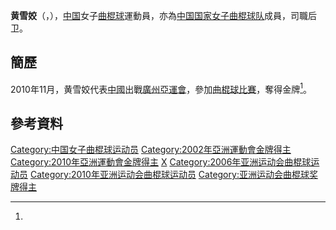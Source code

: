 {{Infobox sportsperson
| headercolor    = #E9967A
| name           = 黄雪姣
| image          =
| imagesize      = 
| caption        =
| birthname      =
| fullname       =
| nickname       =
| nationality    = 
| residence      =
| birth_date      = {{birth_date_and_age|1984|12|23}}<ref name="廣州亞運">{{cite web|title=2010年廣州亞運會官方網站 曲棍球 - 黄雪姣 - 简历|url=http://www.gz2010.cn/info/CHN_CHN/ZB/ZBB101A_HO@@@@@@@@@@@@@@@CHN_number=200834.html}}{{zh-cn}}</ref>
| birth_place     = {{CHN}}[[辽宁省|辽宁省]]
| height         = {{height|m=1.72}}<ref name="廣州亞運"/>
| weight         = {{weight|kg=70}}<ref name="廣州亞運"/>
| website        = 
| country        = {{CHN}}
| sport          = 女子[[曲棍球|曲棍球]]
| collegeteam    =
| club           =
| team           =
| turnedpro      =
| coach          =
| retired        =
| coaching       =
| worlds         =
| regionals      =
| nationals      =
| olympics       =
| paralympics    =
| highestranking =
| pb             =
| medaltemplates = 
{{MedalCompetition | [[亞洲運動會|亞洲運動會]]}}
{{MedalGold | [[2002年亞洲運動會|2002年 釜山]] | [[2002年亞洲運動會曲棍球比賽|女子隊際]] }}
{{MedalGold | [[2010年亞洲運動會|2010年 廣州]] | [[2010年亞洲運動會曲棍球比賽|女子隊際]] }}
| show-medals    = yes
}}
'''黄雪姣'''（{{lang|en|'''HUANG Xuejiao'''}}，{{bd|1984年|12月23日}}），[[中国|中国]]女子[[曲棍球|曲棍球]]運動員，亦為[[中国国家女子曲棍球队|中国国家女子曲棍球队]]成員，司職后卫。

==簡歷==
2010年11月，黄雪姣代表[[2010年亞洲運動會中國代表團|中國]]出戰[[廣州|廣州]][[2010年亞洲運動會|亞運會]]，參加[[2010年亞洲運動會曲棍球比賽|曲棍球比賽]]，奪得金牌<ref name="廣州亞運"/>。

==參考資料==
{{reflist}}

{{DEFAULTSORT:HUANG Xuejiao}}
[[Category:中国女子曲棍球运动员|Category:中国女子曲棍球运动员]]
[[Category:2002年亞洲運動會金牌得主|Category:2002年亞洲運動會金牌得主]]
[[Category:2010年亞洲運動會金牌得主|Category:2010年亞洲運動會金牌得主]]
[[Category:黄姓|X]]
[[Category:2006年亚洲运动会曲棍球运动员|Category:2006年亚洲运动会曲棍球运动员]]
[[Category:2010年亚洲运动会曲棍球运动员|Category:2010年亚洲运动会曲棍球运动员]]
[[Category:亚洲运动会曲棍球奖牌得主|Category:亚洲运动会曲棍球奖牌得主]]